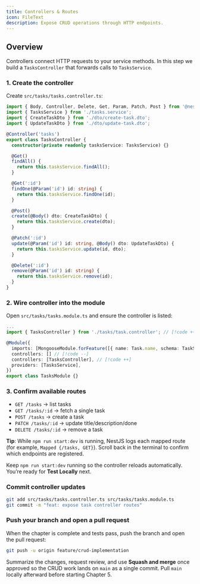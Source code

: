 ```yaml
---
title: Controllers & Routes
icon: FileText
description: Expose CRUD operations through HTTP endpoints.
---
```


## Overview

Controllers connect HTTP requests to your service methods. In this step we build a `TasksController` that forwards calls to `TasksService`.

### 1. Create the controller

Create `src/tasks/tasks.controller.ts`:

```ts title="src/tasks/tasks.controller.ts"
import { Body, Controller, Delete, Get, Param, Patch, Post } from '@nestjs/common';
import { TasksService } from './tasks.service';
import { CreateTaskDto } from './dto/create-task.dto';
import { UpdateTaskDto } from './dto/update-task.dto';

@Controller('tasks')
export class TasksController {
  constructor(private readonly tasksService: TasksService) {}

  @Get()
  findAll() {
    return this.tasksService.findAll();
  }

  @Get(':id')
  findOne(@Param('id') id: string) {
    return this.tasksService.findOne(id);
  }

  @Post()
  create(@Body() dto: CreateTaskDto) {
    return this.tasksService.create(dto);
  }

  @Patch(':id')
  update(@Param('id') id: string, @Body() dto: UpdateTaskDto) {
    return this.tasksService.update(id, dto);
  }

  @Delete(':id')
  remove(@Param('id') id: string) {
    return this.tasksService.remove(id);
  }
}
```

### 2. Wire controller into the module

Open `src/tasks/tasks.module.ts` and ensure the controller is listed:

```ts title="src/tasks/tasks.module.ts"
...
import { TasksController } from './tasks/task.controller'; // [!code ++]

@Module({
  imports: [MongooseModule.forFeature([{ name: Task.name, schema: TaskSchema }])],
  controllers: [] // [!code --]
  controllers: [TasksController], // [!code ++]
  providers: [TasksService],
})
export class TasksModule {}
```

### 3. Confirm available routes

- `GET /tasks` → list tasks
- `GET /tasks/:id` → fetch a single task
- `POST /tasks` → create a task
- `PATCH /tasks/:id` → update title/description/done
- `DELETE /tasks/:id` → remove a task

<Callout type="info">**Tip**: While `npm run start:dev` is running, NestJS logs each mapped route (for example, `Mapped {/tasks, GET}`). Scroll back in the terminal to confirm which endpoints are registered.</Callout>

Keep `npm run start:dev` running so the controller reloads automatically. You’re ready for **Test Locally** next.

### Commit controller updates

```bash
git add src/tasks/tasks.controller.ts src/tasks/tasks.module.ts
git commit -m "feat: expose task controller routes"
```

### Push your branch and open a pull request

When the chapter is complete and tests pass, push the branch and open the pull request:

```bash
git push -u origin feature/crud-implementation
```

Summarize the changes, request review, and use **Squash and merge** once approved so the CRUD work lands on `main` as a single commit. Pull `main` locally afterward before starting Chapter 5.
